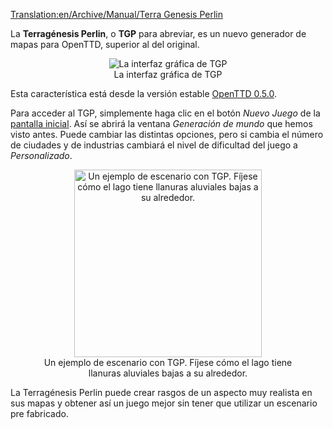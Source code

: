 [[Translation:en/Archive/Manual/Terra Genesis Perlin]]


La '''Terragénesis Perlin''', o '''TGP''' para abreviar, es un nuevo generador de mapas para OpenTTD, superior al del original.

<center>[[File:es/Terragenesisperlin.png|frame|center|La interfaz gráfica de TGP]]</center>

Esta característica está desde la versión estable [[es/OpenTTD 0.5.0|OpenTTD 0.5.0]].

Para acceder al TGP, simplemente haga clic en el botón ''Nuevo Juego'' de la [[es/Manual/Interfaz del juego#Contenido de la pantalla inicial|pantalla inicial]]. Así se abrirá la ventana ''Generación de mundo'' que hemos visto antes. Puede cambiar las distintas opciones, pero si cambia el número de ciudades y de industrias cambiará el nivel de dificultad del juego a ''Personalizado''.
<center>[[File:en/TGP Example.png|thumb|300px|center|Un ejemplo de escenario con TGP. Fíjese cómo el lago tiene llanuras aluviales bajas a su alrededor.]]</center>

La Terragénesis Perlin puede crear rasgos de un aspecto muy realista en sus mapas y obtener así un juego mejor sin tener que utilizar un escenario pre fabricado.